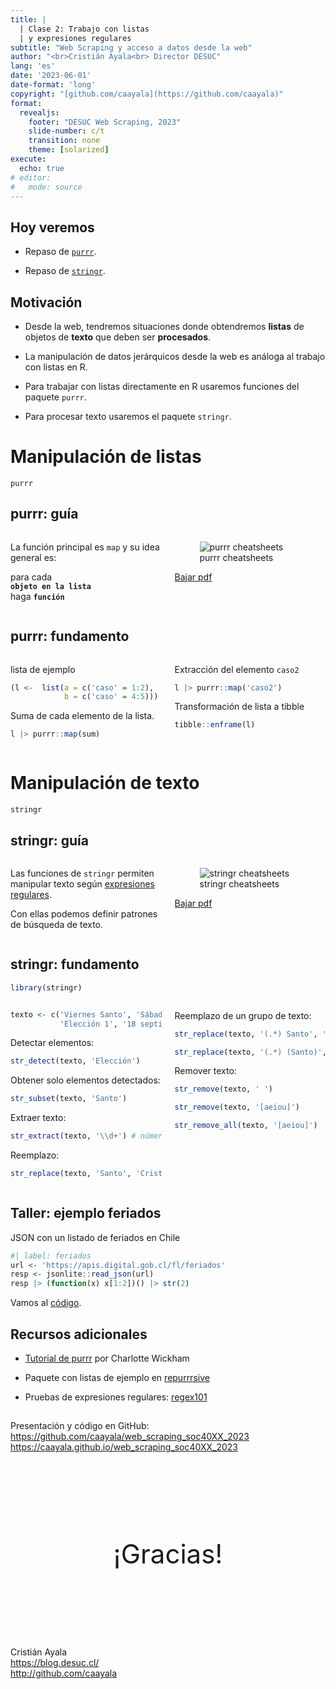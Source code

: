 ```yaml
---
title: |
  | Clase 2: Trabajo con listas 
  | y expresiones regulares
subtitle: "Web Scraping y acceso a datos desde la web"
author: "<br>Cristián Ayala<br> Director DESUC"
lang: 'es'
date: '2023-06-01'
date-format: 'long'
copyright: "[github.com/caayala](https://github.com/caayala)"
format: 
  revealjs:
    footer: "DESUC Web Scraping, 2023"
    slide-number: c/t
    transition: none
    theme: [solarized]
execute: 
  echo: true
# editor: 
#   mode: source
---
```




## Hoy veremos

- Repaso de [`purrr`](https://purrr.tidyverse.org).

- Repaso de [`stringr`](https://stringr.tidyverse.org).



## Motivación

- Desde la web, tendremos situaciones donde obtendremos **listas** de objetos de **texto** que deben ser **procesados**.

- La manipulación de datos jerárquicos desde la web es análoga al trabajo con listas en R.

- Para trabajar con listas directamente en R usaremos funciones del paquete `purrr`.

- Para procesar texto usaremos el paquete `stringr`.



# Manipulación de listas

`purrr`



## purrr: guía

:::: {.columns}

::: {.column width="50%"}
La función principal es `map` y su idea general es:

para cada  
__`objeto en la lista`__  
haga __`función`__
:::

::: {.column width="50%"}
![purrr cheatsheets](https://raw.githubusercontent.com/rstudio/cheatsheets/main/pngs/purrr.png)

[Bajar pdf](https://posit.co/wp-content/uploads/2022/10/purrr.pdf)
:::

::::



## purrr: fundamento  {.smaller}

:::: {.columns}

::: {.column width="50%"}
lista de ejemplo

```r
(l <-  list(a = c('caso' = 1:2),
            b = c('caso' = 4:5)))
```

Suma de cada elemento de la lista.

```r
l |> purrr::map(sum)
```
:::

::: {.column width="50%"}
Extracción del elemento `caso2`

```r
l |> purrr::map('caso2')
```

Transformación de lista a tibble

```r
tibble::enframe(l)
```
:::

::::



# Manipulación de texto

`stringr`



## stringr: guía

:::: {.columns}

::: {.column width="50%"}
Las funciones de `stringr` permiten manipular texto según [expresiones regulares](https://es.wikipedia.org/wiki/Expresión_regular).

Con ellas podemos definir patrones de búsqueda de texto.
:::

::: {.column width="50%"}
![stringr cheatsheets](https://github.com/rstudio/cheatsheets/raw/main/pngs/strings.png)

[Bajar pdf](https://posit.co/wp-content/uploads/2022/10/strings-1.pdf)

:::

::::



## stringr: fundamento {.smaller}

```r
library(stringr)
```

:::: {.columns}

::: {.column width="50%"}
```r
texto <- c('Viernes Santo', 'Sábado Santo', 
           'Elección 1', '18 septiembre')
```

Detectar elementos:

```r
str_detect(texto, 'Elección')
```

Obtener solo elementos detectados:

```r
str_subset(texto, 'Santo')
```

Extraer texto:

```r
str_extract(texto, '\\d+') # números
```

Reemplazo:

```r
str_replace(texto, 'Santo', 'Cristiano')
```
:::

::: {.column width="50%"}
Reemplazo de un grupo de texto:

```r
str_replace(texto, '(.*) Santo', '\\1')
```

```r
str_replace(texto, '(.*) (Santo)', '\\2_\\1')
```

Remover texto:

```r
str_remove(texto, ' ')
```

```r
str_remove(texto, '[aeiou]')
```

```r
str_remove_all(texto, '[aeiou]')
```
:::

::::



## Taller: ejemplo feriados

JSON con un listado de feriados en Chile

```r
#| label: feriados
url <- 'https://apis.digital.gob.cl/fl/feriados'
resp <- jsonlite::read_json(url) 
resp |> (function(x) x[1:2])() |> str(2)
```

Vamos al [código](class_2_taller.R).



## Recursos adicionales

- [Tutorial de purrr](https://github.com/cwickham/purrr-tutorial) por Charlotte Wickham

- Paquete con listas de ejemplo en [repurrrsive](https://github.com/jennybc/repurrrsive)

- Pruebas de expresiones regulares: [regex101](https://regex101.com)


##  {.smaller}

Presentación y código en GitHub:\
<https://github.com/caayala/web_scraping_soc40XX_2023>\
<https://caayala.github.io/web_scraping_soc40XX_2023>

<br>

::: {style="font-size:3em; text-align:center; padding: 50px;"}
¡Gracias!
:::

<br> 
Cristián Ayala\
<https://blog.desuc.cl/>\
<http://github.com/caayala>